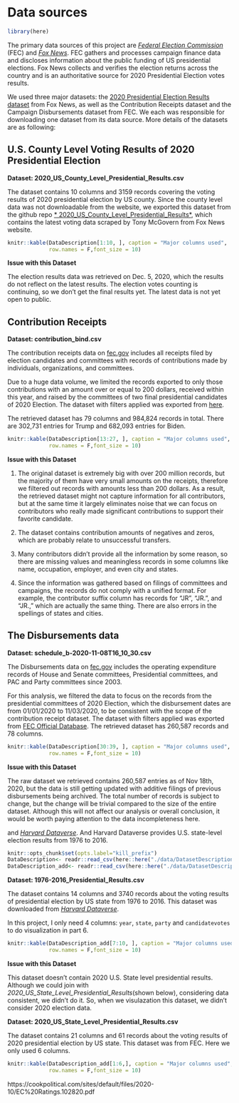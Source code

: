 # Data sources

```r
library(here)
```

The primary data sources of this project are [*Federal Election Commission*](http://fec.gov/data/) (FEC) and [*Fox News*](https://cookpolitical.com/). FEC gathers and processes campaign finance data and discloses information about the public funding of US presidential elections. Fox News collects and verifies the election returns across the country and is an authoritative source for 2020 Presidential Election votes results.

We used three major datasets: the [2020 Presidential Election Results dataset](https://www.foxnews.com/elections/2020/general-results) from Fox News, as well as the Contribution Receipts dataset and the Campaign Disbursements dataset from FEC. We each was responsible for downloading one dataset from its data source. More details of the datasets are as following:


## U.S. County Level Voting Results of 2020 Presidential Election

**Dataset: 2020_US_County_Level_Presidential_Results.csv**

The dataset contains 10 columns and 3159 records covering the voting results of 2020 presidential election by US county. Since the county level data was not downloadable from the website, we exported this dataset from the github repo [* 2020_US_County_Level_Presidential_Results*](https://github.com/tonmcg/US_County_Level_Election_Results_08-20/blob/master/2020_US_County_Level_Presidential_Results.csv), which contains the latest voting data scraped by Tony McGovern from Fox News website.


```r
knitr::kable(DataDescription[1:10, ], caption = "Major columns used",
             row.names = F,font_size = 10)
```

**Issue with this Dataset**

The election results data was retrieved on Dec. 5, 2020, which the results do not reflect on the latest results. The election votes counting is continuing, so we don't get the final results yet. The latest data is not yet open to public.  



## Contribution Receipts

**Dataset: contribution_bind.csv**

The contribution receipts data on [fec.gov](fec.gov) includes all receipts filed by election candidates and committees with records of contributions made by individuals, organizations, and committees. 
 
Due to a huge data volume, we limited the records exported to only those contributions with an amount over or equal to 200 dollars, received within this year, and raised by the committees of two final presidential candidates of 2020 Election. The dataset with filters applied was exported from [here](https://www.fec.gov/data/receipts/?recipient_committee_type=P&data_type=processed&committee_id=C00580100&committee_id=C00703975&two_year_transaction_period=2020&min_date=01%2F01%2F2020&max_date=11%2F03%2F2020&is_individual=true&min_amount=200).

The retrieved dataset has 79 columns and 984,824 records in total. There are 302,731 entries for Trump and 682,093 entries for Biden. 

```r
knitr::kable(DataDescription[13:27, ], caption = "Major columns used",
             row.names = F,font_size = 10)
```

**Issue with this Dataset**

1. The original dataset is extremely big with over 200 million records, but the majority of them have very small amounts on the receipts, therefore we filtered out records with amounts less than 200 dollars. As a result, the retrieved dataset might not capture information for all contributors, but at the same time it largely eliminates noise that we can focus on contributors who really made significant contributions to support their favorite candidate.  

2. The dataset contains contribution amounts of negatives and zeros, which are probably relate to unsuccessful transfers.

3. Many contributors didn't provide all the information by some reason, so there are missing values and meaningless records in some columns like name, occupation, employer, and even city and states. 

4. Since the information was gathered based on filings of committees and campaigns, the records do not comply with a unified format. For example, the contributor suffix column has records for "JR", "JR.", and "JR.," which are actually the same thing. There are also errors in the spellings of states and cities.

## The Disbursements data

**Dataset: schedule_b-2020-11-08T16_10_30.csv**

The Disbursements data on [fec.gov](fec.gov) includes the operating expenditure records of House and Senate committees, Presidential committees, and PAC and Party committees since 2003. 

For this analysis, we filtered the data to focus on the records from the presidential committees of 2020 Election, which the disbursement dates are from 01/01/2020 to 11/03/2020, to be consistent with the scope of the contribution receipt dataset. The dataset with filters applied was exported from [FEC Official Database](https://www.fec.gov/data/disbursements/?spender_committee_type=P&data_type=processed&min_date=01%2F01%2F2020&max_date=11%2F03%2F2020). The retrieved dataset has 260,587 records and 78 columns.

```r
knitr::kable(DataDescription[30:39, ], caption = "Major columns used",
             row.names = F,font_size = 10)
```

**Issue with this Dataset**

The raw dataset we retrieved contains 260,587 entries as of Nov 18th, 2020, but the data is still getting updated with additive filings of previous disbursements being archived. The total number of records is subject to change, but the change will be trivial compared to the size of the entire dataset. Although this will not affect our analysis or overall conclusion, it would be worth paying attention to the data incompleteness here.



 and [*Harvard Dataverse*](https://dataverse.harvard.edu/dataset.xhtml?persistentId=doi:10.7910/DVN/42MVDX).
  And Harvard Dataverse provides U.S. state-level election results from 1976 to 2016.
  
  ```r
knitr::opts_chunk$set(opts.label="kill_prefix")
DataDescription<- readr::read_csv(here::here("./data/DatasetDescription.csv"))
DataDescription_add<- readr::read_csv(here::here("./data/DatasetDescription_add.csv"))
```

**Dataset: 1976-2016_Presidential_Results.csv**

The dataset contains 14 columns and 3740 records about the voting results of presidential election by US state from 1976 to 2016. This dataset was downloaded from [*Harvard Dataverse*](https://dataverse.harvard.edu/dataset.xhtml?persistentId=doi:10.7910/DVN/42MVDX). 

In this project, I only need 4 columns: `year`, `state`, `party` and `candidatevotes` to do visualization in part 6. 

```r
knitr::kable(DataDescription_add[7:10, ], caption = "Major columns used",
             row.names = F,font_size = 10)
```

**Issue with this Dataset**

This dataset doesn't contain 2020 U.S. State level presidential results. Although we could join with *2020_US_State_Level_Presidential_Results*(shown below), considering data consistent, we didn't do it. So, when we visulazation this dataset, we didn't consider 2020 election data.


**Dataset: 2020_US_State_Level_Presidential_Results.csv**

The dataset contains 21 columns and 61 records about the voting results of 2020 presidential election by US state. This dataset was from FEC. Here we only used 6 columns.

```r
knitr::kable(DataDescription_add[1:6,], caption = "Major columns used",
             row.names = F,font_size = 10)
```
  
  https://cookpolitical.com/sites/default/files/2020-10/EC%20Ratings.102820.pdf
  
  
